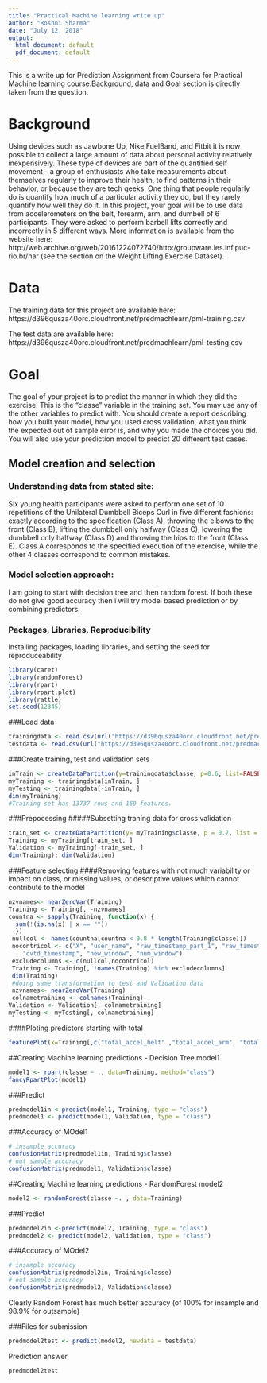 ```yaml
---
title: "Practical Machine learning write up"
author: "Roshni Sharma"
date: "July 12, 2018"
output:
  html_document: default
  pdf_document: default
---
```


This is a write up for Prediction Assignment from Coursera for Practical Machine learning course.Background, data and Goal section is directly taken from the question.

# Background

Using devices such as Jawbone Up, Nike FuelBand, and Fitbit it is now possible to collect a large amount of data about personal activity relatively inexpensively. These type of devices are part of the quantified self movement - a group of enthusiasts who take measurements about themselves regularly to improve their health, to find patterns in their behavior, or because they are tech geeks. One thing that people regularly do is quantify how much of a particular activity they do, but they rarely quantify how well they do it. In this project, your goal will be to use data from accelerometers on the belt, forearm, arm, and dumbell of 6 participants. They were asked to perform barbell lifts correctly and incorrectly in 5 different ways. More information is available from the website here: http://web.archive.org/web/20161224072740/http:/groupware.les.inf.puc-rio.br/har (see the section on the Weight Lifting Exercise Dataset).

# Data

The training data for this project are available here:
https://d396qusza40orc.cloudfront.net/predmachlearn/pml-training.csv

The test data are available here:
https://d396qusza40orc.cloudfront.net/predmachlearn/pml-testing.csv


# Goal
The goal of your project is to predict the manner in which they did the exercise. This is the "classe" variable in the training set. You may use any of the other variables to predict with. You should create a report describing how you built your model, how you used cross validation, what you think the expected out of sample error is, and why you made the choices you did. You will also use your prediction model to predict 20 different test cases.

## Model creation and selection

### Understanding data from stated site:
Six young health participants were asked to perform one set of 10 repetitions of the Unilateral Dumbbell Biceps Curl in five different fashions: 
exactly according to the specification (Class A), 
throwing the elbows to the front (Class B), 
lifting the dumbbell only halfway (Class C), 
lowering the dumbbell only halfway (Class D) and 
throwing the hips to the front (Class E).
Class A corresponds to the specified execution of the exercise, while the other 4 classes correspond to common mistakes. 

### Model selection approach:
I am going to start with decision tree and then random forest. If both these do not give good accuracy then i will try model based prediction or by combining predictors.

### Packages, Libraries, Reproducibility
Installing packages, loading libraries, and setting the seed for reproduceability

```r
library(caret)
library(randomForest)
library(rpart)
library(rpart.plot)
library(rattle)
set.seed(12345)
```
###Load data
```r
trainingdata <- read.csv(url("https://d396qusza40orc.cloudfront.net/predmachlearn/pml-training.csv"), na.strings=c("NA","#DIV/0!",""))
testdata <- read.csv(url("https://d396qusza40orc.cloudfront.net/predmachlearn/pml-testing.csv"), na.strings=c("NA","#DIV/0!",""))
```
###Create training, test and validation sets
```r
inTrain <- createDataPartition(y=trainingdata$classe, p=0.6, list=FALSE)
myTraining <- trainingdata[inTrain, ] 
myTesting <- trainingdata[-inTrain, ]
dim(myTraining)
#Training set has 13737 rows and 160 features.
```
###Prepocessing
#####Subsetting traning data for cross validation
```r
train_set <- createDataPartition(y= myTraining$classe, p = 0.7, list = FALSE)
Training <- myTraining[train_set, ]
Validation <- myTraining[-train_set, ]
dim(Training); dim(Validation)
```
###Feature selecting
####Removing features with not much variability or impact on class, or missing values, or descriptive values which cannot contribute to the model
```r
nzvnames<- nearZeroVar(Training)
Training <- Training[, -nzvnames] 
countna <- sapply(Training, function(x) {
  sum(!(is.na(x) | x == ""))
  })
 nullcol <- names(countna[countna < 0.8 * length(Training$classe)]) 
 nocontricol <- c("X", "user_name", "raw_timestamp_part_1", "raw_timestamp_part_2", 
    "cvtd_timestamp", "new_window", "num_window")
 excludecolumns <- c(nullcol,nocontricol)
 Training <- Training[, !names(Training) %in% excludecolumns]
 dim(Training)
 #doing same transformation to test and Validation data
 nzvnames<- nearZeroVar(Training)
 colnametraining <- colnames(Training)
Validation <- Validation[, colnametraining] 
myTesting <- myTesting[, colnametraining] 
```
####Ploting predictors starting with total
```r
featurePlot(x=Training[,c("total_accel_belt" ,"total_accel_arm", "total_accel_dumbbell","total_accel_forearm","total_accel_belt")],y = Training$classe,plot="pairs")
```

##Creating Machine learning predictions - Decision Tree model1
```r
model1 <- rpart(classe ~ ., data=Training, method="class")
fancyRpartPlot(model1)
```
###Predict
```r
predmodel1in <-predict(model1, Training, type = "class")
predmodel1 <- predict(model1, Validation, type = "class")

```
###Accuracy of MOdel1

```r
# insample accuracy
confusionMatrix(predmodel1in, Training$classe)
# out sample accuracy
confusionMatrix(predmodel1, Validation$classe)
```

##Creating Machine learning predictions - RandomForest model2
```r
model2 <- randomForest(classe ~. , data=Training)
```
###Predict
```r
predmodel2in <-predict(model2, Training, type = "class")
predmodel2 <- predict(model2, Validation, type = "class")

```
###Accuracy of MOdel2

```r
# insample accuracy
confusionMatrix(predmodel2in, Training$classe)
# out sample accuracy
confusionMatrix(predmodel2, Validation$classe)

```
Clearly Random Forest has much better accuracy (of 100% for insample and 98.9% for outsample)

###Files for submission
```r
predmodel2test <- predict(model2, newdata = testdata)
```
Prediction answer
```r
predmodel2test
```